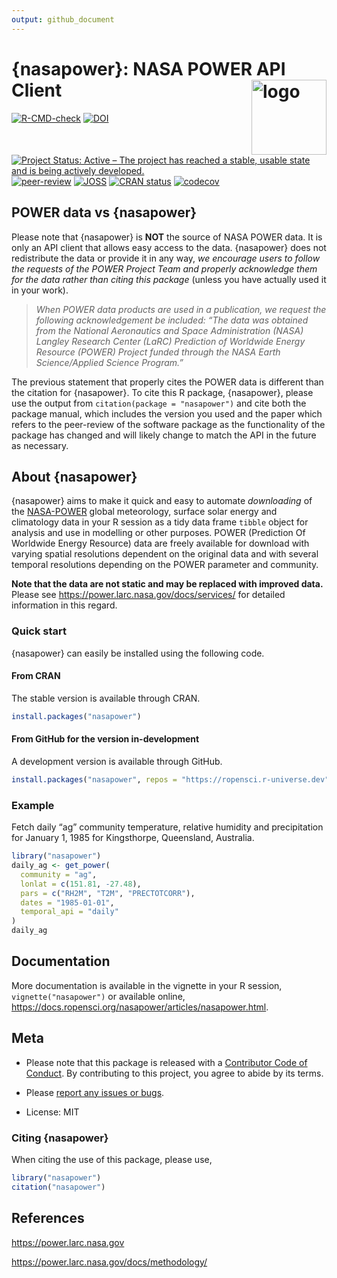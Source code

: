 ```yaml
---
output: github_document
---
```


# {nasapower}: NASA POWER API Client <img src="man/figures/logo.png" style="float:right;" alt="logo" width="120" />

<!-- badges: start -->
[![R-CMD-check](https://github.com/ropensci/nasapower/actions/workflows/R-CMD-check.yaml/badge.svg)](https://github.com/ropensci/nasapower/actions/workflows/R-CMD-check.yaml)
[![DOI](https://zenodo.org/badge/109224461.svg)](https://zenodo.org/badge/latestdoi/109224461) 
[![Project Status: Active – The project has reached a stable, usable state and is being actively developed.](https://www.repostatus.org/badges/latest/active.svg)](https://www.repostatus.org/#active) 
[![peer-review](https://badges.ropensci.org/155_status.svg)](https://github.com/ropensci/software-review/issues/155) 
[![JOSS](https://joss.theoj.org/papers/10.21105/joss.01035/status.svg)](https://doi.org/10.21105/joss.01035)
[![CRAN status](https://www.r-pkg.org/badges/version/nasapower)](https://CRAN.R-project.org/package=nasapower)
[![codecov](https://codecov.io/gh/ropensci/nasapower/graph/badge.svg?token=Kq9aea0TQN)](https://codecov.io/gh/ropensci/nasapower)
<!-- badges: end -->

## POWER data vs {nasapower}

Please note that {nasapower} is **NOT** the source of NASA POWER data.
It is only an API client that allows easy access to the data.
{nasapower} does not redistribute the data or provide it in any way, *we encourage users to follow the requests of the POWER Project Team and properly acknowledge them for the data rather than citing this package* (unless you have actually used it in your work).

  >*When POWER data products are used in a publication, we request the following acknowledgement be included:
   "The data was obtained from the National Aeronautics and Space Administration (NASA) Langley Research Center (LaRC) Prediction of Worldwide Energy Resource (POWER) Project funded through the NASA Earth Science/Applied Science Program."*

The previous statement that properly cites the POWER data is different than the citation for {nasapower}.
To cite this R package, {nasapower}, please use the output from `citation(package = "nasapower")` and cite both the package manual, which includes the version you used and the paper which refers to the peer-review of the software package as the functionality of the package has changed and will likely change to match the API in the future as necessary.

## About {nasapower}

{nasapower} aims to make it quick and easy to automate *downloading* of the [NASA-POWER](https://power.larc.nasa.gov) global meteorology, surface solar energy and climatology data in your R session as a tidy data frame `tibble` object for analysis and use in modelling or other purposes.
POWER (Prediction Of Worldwide Energy Resource) data are freely available for download with varying spatial resolutions dependent on the original data and with several temporal resolutions depending on the POWER parameter and community.

**Note that the data are not static and may be replaced with improved data.**
Please see <https://power.larc.nasa.gov/docs/services/> for detailed information in this regard.

### Quick start

{nasapower} can easily be installed using the following code.

#### From CRAN

The stable version is available through CRAN.

```r
install.packages("nasapower")
```

#### From GitHub for the version in-development

A development version is available through GitHub.

```r
install.packages("nasapower", repos = "https://ropensci.r-universe.dev")
```

### Example

Fetch daily “ag” community temperature, relative humidity and precipitation for January 1, 1985 for Kingsthorpe, Queensland, Australia.

```r
library("nasapower")
daily_ag <- get_power(
  community = "ag",
  lonlat = c(151.81, -27.48),
  pars = c("RH2M", "T2M", "PRECTOTCORR"),
  dates = "1985-01-01",
  temporal_api = "daily"
)
daily_ag
```

## Documentation

More documentation is available in the vignette in your R session, `vignette("nasapower")` or available online, <https://docs.ropensci.org/nasapower/articles/nasapower.html>.

## Meta

- Please note that this package is released with a [Contributor Code of Conduct](https://ropensci.org/code-of-conduct/). 
By contributing to this project, you agree to abide by its terms.

- Please [report any issues or bugs](https://github.com/ropensci/nasapower/issues).

- License: MIT

### Citing {nasapower}

When citing the use of this package, please use,

```r
library("nasapower")
citation("nasapower")
```

## References

<https://power.larc.nasa.gov>

<https://power.larc.nasa.gov/docs/methodology/>
